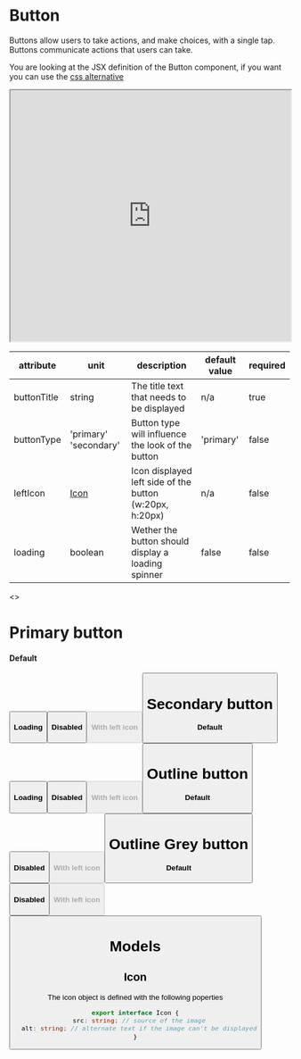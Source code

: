 

<Meta title="JSX/Button" />

# Button

Buttons allow users to take actions, and make choices, with a single tap. Buttons communicate actions that users can take.

You are looking at the JSX definition of the Button component, if you want you can use the [css alternative](?path=/story/css-components-button--page)

<Preview>
  <iframe
    width="100%"
    height="450"
    src="https://www.figma.com/embed?embed_host=share&url=https%3A%2F%2Fwww.figma.com%2Ffile%2FMKs4cbojdVOBKUxv7okb93%2FDirty-Swan-Pattern-Library%3Fnode-id%3D251%253A26"
    allowfullscreen
  ></iframe>
</Preview>

| attribute   | unit                                       | description                                             | default value | required |
| ----------- | ------------------------------------------ | ------------------------------------------------------- | ------------- | -------- |
| buttonTitle | string                                     | The title text that needs to be displayed               | n/a           | true     |
| buttonType  | 'primary' 'secondary'                      | Button type will influence the look of the button       | 'primary'     | false    |
| leftIcon    | [Icon](?path=/story/jsx-button--page#icon) | Icon displayed left side of the button (w:20px, h:20px) | n/a           | false    |
| loading     | boolean                                    | Wether the button should display a loading spinner      | false         | false    |

<Preview>
  <>
    <h1 className="p-h1">Primary button</h1>
    <h4 className="p-h4 mt24">Default</h4>
    <Button className="wmn3 mt8" buttonTitle="Click me" />
    <h4 className="p-h4 mt24">Loading</h4>
    <Button className="wmn3 mt8" buttonTitle="Click me" loading={true} />
    <h4 className="p-h4 mt24">Disabled</h4>
    <Button className="wmn3 mt8" buttonTitle="Click me" disabled={true} />
    <h4 className="p-h4 mt24">With left icon</h4>
    <Button className="wmn3 mt8" buttonTitle="Click me" leftIcon={whiteSend} />
    <h1 className="p-h1 mt32">Secondary button</h1>
    <h4 className="p-h4 mt24">Default</h4>
    <Button
      className="wmn3 mt8"
      buttonTitle="Click me"
      buttonType="secondary"
    />
    <h4 className="p-h4 mt24">Loading</h4>
    <Button
      className="wmn3 mt8"
      buttonTitle="Click me"
      buttonType="secondary"
      loading={true}
    />
    <h4 className="p-h4 mt24">Disabled</h4>
    <Button
      className="wmn3 mt8"
      buttonTitle="Click me"
      buttonType="secondary"
      disabled={true}
    />
    <h4 className="p-h4 mt24">With left icon</h4>
    <Button
      className="wmn3 mt8"
      buttonTitle="Click me"
      buttonType="secondary"
      leftIcon={purpleSend}
    />
    <h1 className="p-h1 mt32">Outline button</h1>
    <h4 className="p-h4 mt24">Default</h4>
    <Button className="wmn3 mt8" buttonTitle="Click me" buttonType="outline" />
    <h4 className="p-h4 mt24">Disabled</h4>
    <Button
      className="wmn3 mt8"
      buttonTitle="Click me"
      buttonType="outline"
      disabled={true}
    />
    <h4 className="p-h4 mt24">With left icon</h4>
    <Button
      className="wmn3 mt8"
      buttonTitle="Click me"
      buttonType="outline"
      leftIcon={purpleSend}
    />
    <h1 className="p-h1 mt32">Outline Grey button</h1>
    <h4 className="p-h4 mt24">Default</h4>
    <Button
      className="wmn3 mt8"
      buttonTitle="Click me"
      buttonType="outlineGrey"
    />
    <h4 className="p-h4 mt24">Disabled</h4>
    <Button
      className="wmn3 mt8"
      buttonTitle="Click me"
      buttonType="outlineGrey"
      disabled={true}
    />
    <h4 className="p-h4 mt24">With left icon</h4>
    <Button
      className="wmn3 mt8"
      buttonTitle="Click me"
      buttonType="outlineGrey"
      leftIcon={purpleSend}
    />
  </>
</Preview>

# Models

## Icon

The icon object is defined with the following poperties

```typescript
export interface Icon {
  src: string; // source of the image
  alt: string; // alternate text if the image can't be displayed
}
```
